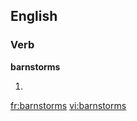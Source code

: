 ==English==

===Verb===
'''barnstorms'''

# {{third-person singular of|[[barnstorm]]}}

[[fr:barnstorms]]
[[vi:barnstorms]]